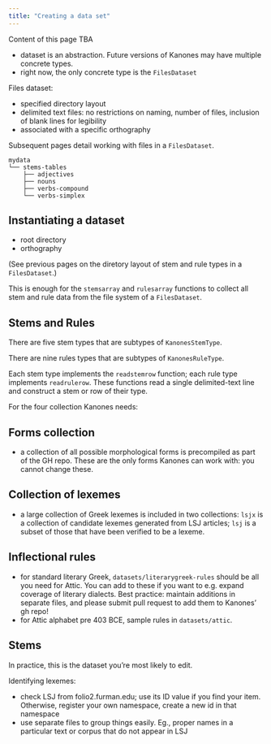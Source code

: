 ```yaml
---
title: "Creating a data set"
---
```



::: {.callout-caution}
Content of this page TBA
:::

- dataset is an abstraction. Future versions of Kanones may have multiple concrete types. 
- right now, the only concrete type is the `FilesDataset`

Files dataset:

- specified directory layout
- delimited text files: no restrictions on naming, number of files, inclusion of blank lines for legibility
- associated with a specific orthography

Subsequent pages detail working with files in a `FilesDataset`.



```
mydata
└── stems-tables
    ├── adjectives
    ├── nouns
    ├── verbs-compound
    └── verbs-simplex
```



## Instantiating a dataset

- root directory
- orthography

(See previous pages on the diretory layout of stem and rule types in a `FilesDataset`.)

This is enough for the `stemsarray` and `rulesarray` functions to collect all stem and rule data from the file system of a `FilesDataset`.

## Stems and Rules

There are five stem types that are subtypes of `KanonesStemType`.

There are nine rules types that are subtypes of `KanonesRuleType`.

Each stem type implements the `readstemrow` function; each rule type implements `readrulerow`.  These functions read a single delimited-text line and construct a stem or row of their type.



For the four collection Kanones needs:


## Forms collection

- a collection of all possible morphological forms is precompiled as part of the GH repo.  These are the only forms Kanones can work with: you cannot change these.

## Collection of lexemes


- a large collection of Greek lexemes is included in two collections: `lsjx` is a collection of candidate lexemes generated from LSJ articles; `lsj` is a subset of those that have been verified to be a lexeme.

## Inflectional rules 

- for standard literary Greek, `datasets/literarygreek-rules` should be all you need for Attic.  You can add to these if you want to e.g. expand coverage of literary dialects. Best practice: maintain additions in separate files, and please submit pull request to add them to Kanones' gh repo!
- for Attic alphabet pre 403 BCE, sample rules in `datasets/attic`.


## Stems

In practice, this is the dataset you're most likely to edit.

Identifying lexemes:

- check LSJ from folio2.furman.edu; use its ID value if you find your item. Otherwise, register your own namespace, create a new id in that namespace
- use separate files to group things easily.  Eg., proper names in a particular text or corpus that do not appear in LSJ